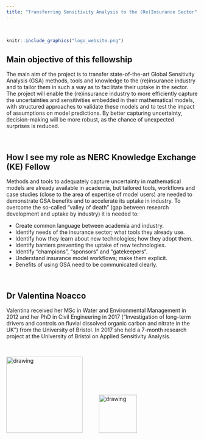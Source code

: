 ```yaml
---
title: "Transferring Sensitivity Analysis to the (Re)Insurance Sector"
---
```


<br>

```r
knitr::include_graphics("logo_website.png")
```

## Main objective of this fellowship


The main aim of the project is to transfer state-of-the-art Global Sensitivity Analysis (GSA) methods, tools and knowledge to the (re)insurance industry and to tailor them in such a way as to facilitate their uptake in the sector. The project will enable the (re)insurance industry to more efficiently capture the uncertainties and sensitivities embedded in their mathematical models, with structured approaches to validate these models and to test the impact of assumptions on model predictions. By better capturing uncertainty, decision-making will be more robust, as the chance of unexpected surprises is reduced.

<br> 

## How I see my role as NERC Knowledge Exchange (KE) Fellow
 
Methods and tools to adequately capture uncertainty in mathematical models are already available in academia, but tailored tools, workflows and case studies (close to the area of expertise of model users) are needed to demonstrate GSA benefits and to accelerate its uptake in industry. To overcome the so-called “valley of death” (gap between research development and uptake by industry) it is needed to:

 - Create common language between academia and industry.
 - Identify needs of the insurance sector; what tools they already use.
 - Identify how they learn about new technologies; how they adopt them.
 - Identify barriers preventing the uptake of new technologies.
 - Identify “champions”, “sponsors” and “gatekeepers”.
 - Understand insurance model workflows; make them explicit.
 - Benefits of using GSA need to be communicated clearly.
 
<br> 
 
## Dr Valentina Noacco

Valentina received her MSc in Water and Environmental Management in 2012 and her PhD in Civil Engineering in 2017 (“Investigation of long-term drivers and controls on fluvial dissolved organic carbon and nitrate in the UK”) from the University of Bristol. In 2017 she held a 7-month research project at the University of Bristol on Applied Sensitivity Analysis.

<br> 

<img src="UoB_logo.jpg" alt="drawing" style="width:200px;"/> \ \ \ \ \ \ \ \ \   <img src="nerc_logo.png" alt="drawing" style="width:100px;"/> 


